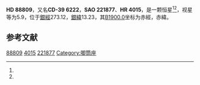 {{Starbox begin
| name = HD 88809
}}
{{Starbox observe
| epoch = [[J2000.0|J2000.0]]
| constell = {{星座名待查}}<ref name=SIMBAD>{{cite web
 | url=http://simbad.u-strasbg.fr/simbad/sim-id?Ident=HR+4015
 | title=Pulsating variable Star
 | publisher=Centre de Données astronomiques de Strasbourg
 | work=SIMBAD
 | accessdate=2012-07-13
 | archive-date=2020-02-02
 | archive-url=https://web.archive.org/web/20200202100944/http://simbad.u-strasbg.fr/simbad/sim-id?Ident=HR+4015
 | dead-url=no
 }}</ref><ref name=DATA>{{cite web
 | url=http://vizier.u-strasbg.fr/viz-bin/VizieR-5?-out.add=.&-source=5050&-corr=PK=HR&-out.max=9999&HR=4015
 | title=VizieR Detailed Page
 | accessdate=2012-07-13
 | archive-date=2016-03-04
 | archive-url=https://web.archive.org/web/20160304235746/http://vizier.u-strasbg.fr/viz-bin/VizieR-5?-out.add=.&-source=5050&-corr=PK=HR&-out.max=9999&HR=4015
 | dead-url=no
 }}</ref>
| 星官 = 
| ra = {{RA|10|13|45.9}}<ref name=SIMBAD /><ref name=DATA />
| dec = {{DEC|-40|20|45}}<ref name=SIMBAD /><ref name=DATA />
| appmag_v = 5.9<ref name=SIMBAD /><ref name=DATA />
}}
{{Starbox character
| class = K1III<ref name=SIMBAD /><ref name=DATA />
| b-v = 1.21<ref name=SIMBAD /><ref name=DATA />
| u-b = 1.25<ref name=SIMBAD /><ref name=DATA />
| r-i = <ref name=SIMBAD /><ref name=DATA />
| variable = 
}}
{{Starbox astrometry
| radial_v = 1.25
| prop_mo_ra = 18
| parallax = 
| p_error = 
}}
{{Starbox catalog
| names =CD-39 6222，[[SAO星表|SAO]] 221877，[[HD星表|HD]] 88809，[[HR星表|HR]] 4015}}
{{Starbox reference |Simbad=HR+4015}}
{{Starbox end}}

'''HD 88809'''，又名'''CD-39 6222'''，'''SAO 221877'''、'''HR 4015'''，是一颗恒星<ref name=SIMBAD /><ref name=DATA />，视星等为5.9，位于[[銀道座標系|銀經]]273.12，[[銀道座標系|銀緯]]13.23，其[[B1900.0|B1900.0]]坐标为赤經{{RA|10|9|30.5}}，赤緯{{DEC|-39|13.23|2}}。

== 参考文献 ==
{{reflist}}

{{star-stub}}
{{唧筒座恒星}}

[[Category:HD和HDE天體|88809]]
[[Category:HR天體|4015]]
[[Category:SAO天體|221877]]
[[Category:唧筒座|Category:唧筒座]]